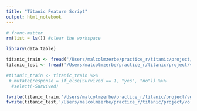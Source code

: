 ```yaml
---
title: "Titanic Feature Script"
output: html_notebook
---
```


```r
# front-matter
rm(list = ls()) #clear the workspace

library(data.table)
```

```r
titanic_train <- fread('/Users/malcolmzerbe/practice_r/titanic/project/volume/data/raw/train.csv')
titanic_test <- fread('/Users/malcolmzerbe/practice_r/titanic/project/volume/data/raw/test.csv')
```

```r
#titanic_train <- titanic_train %>%
 # mutate(response = if_else(Survived == 1, "yes", "no")) %>%
  #select(-Survived)
```

```r
fwrite(titanic_train,'/Users/malcolmzerbe/practice_r/titanic/project/volume/data/interim/titanic_train.csv')
fwrite(titanic_test,'/Users/malcolmzerbe/practice_r/titanic/project/volume/data/interim/titanic_test.csv')
```

